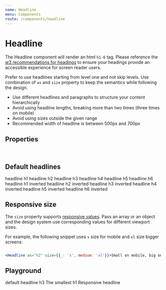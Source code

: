 ```yaml
---
name: Headline
menu: Components
route: /components/headline
---
```




# Headline

The Headline component will render an html `h1-6` tag. Please reference the
[w3 recommendations for headings](https://www.w3.org/WAI/tutorials/page-structure/headings/) to ensure your headings
provide an accessible experience for screen reader users.

Prefer to use headlines starting from level one and not skip levels. Use combination of `as` and `size` property to keep
the semantics while following the design.

-   Use different headlines and paragraphs to structure your content hierarchically
-   Avoid using headline lengths, breaking more than two times (three times on mobile)
-   Avoid using sizes outside the given range
-   Recommended width of headline is between 500px and 700px

## Properties

<HeadlinePropsTable />
<br />
<StyledSystemLinks component="Headline" supportedProps={ ['margin', 'textAlign']} />

## Default headlines

<ItemWrapper>
    <Headline as="h1">headline h1</Headline>
    <Headline as="h2">headline h2</Headline>
    <Headline as="h3">headline h3</Headline>
    <Headline as="h4">headline h4</Headline>
    <Headline as="h5">headline h5</Headline>
    <Headline as="h6">headline h6</Headline>
</ItemWrapper>
<ItemWrapper inverted>
    <Headline as="h1" inverted>
        headline h1 inverted
    </Headline>
    <Headline as="h2" inverted>
        headline h2 inverted
    </Headline>
    <Headline as="h3" inverted>
        headline h3 inverted
    </Headline>
    <Headline as="h4" inverted>
        headline h4 inverted
    </Headline>
    <Headline as="h5" inverted>
        headline h5 inverted
    </Headline>
    <Headline as="h6" inverted>
        headline h6 inverted
    </Headline>
</ItemWrapper>

## Responsive size

The `size` property supports [responsive values](https://styled-system.com/responsive-styles/). Pass an array or an object
and the design system use corresponding values for different viewport sizes.

For example, the following snippet uses `s` size for mobile and `xl` size bigger screens:

```jsx

<Headline as="h2" size={{_: 's', medium: 'xl'}}>Small on mobile, big on bigger screens</Headline>

```

## Playground


<Playground>
    <Headline as="h3">default headline h3</Headline>
    <Headline as="h1" size="xs">The smallest h1</Headline>
    <Headline as="h4" size={{ _: 'xs', medium: 'm' }}>Responsive headline</Headline>
</Playground>
